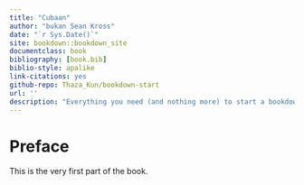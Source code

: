 ```yaml
--- 
title: "Cubaan"
author: "bukan Sean Kross"
date: "`r Sys.Date()`"
site: bookdown::bookdown_site
documentclass: book
bibliography: [book.bib]
biblio-style: apalike
link-citations: yes
github-repo: Thaza_Kun/bookdown-start
url: ''
description: "Everything you need (and nothing more) to start a bookdown book."
---
```


# Preface {-}

This is the very first part of the book.
